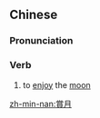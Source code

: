 {{also|赏月}}
==Chinese==
{{zh-forms|s=赏月}}

===Pronunciation===
{{zh-pron
|m=shǎngyuè
|c=soeng2 jyut6-2
|mn=sióng-goa̍t/siúⁿ-goe̍h/siúⁿ-goe̍h/siúⁿ-ge̍h
|cat=v
}}

===Verb===
{{zh-verb}}

# to [[enjoy]] the [[moon]]
#: {{zh-x|中秋 賞月|to '''enjoy a full bright moon''' at [[Mid-Autumn Festival]]}}

[[zh-min-nan:賞月]]